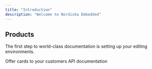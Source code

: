 ```yaml
---
title: "Introduction"
description: "Welcome to Nordiska Embedded"
---
```


## Products

The first step to world-class documentation is setting up your editing environments.

<CardGroup cols={2}>
  <Card title="Card" icon="credit-card" page="card/onboarding">
    Offer cards to your customers
  </Card>
  <Card title="API Reference" icon="webhook" tab="API">
    API documentation
  </Card>
</CardGroup>